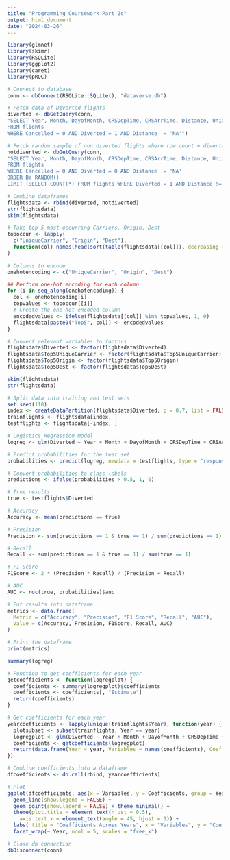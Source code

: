 ---
title: "Programming Coursework Part 2c"
output: html_document
date: "2024-03-26"
---

```{r setup}
library(glmnet)
library(skimr)
library(RSQLite)
library(ggplot2)
library(caret)
library(pROC)

# Connect to database
conn <- dbConnect(RSQLite::SQLite(), "dataverse.db")
```

```{r}
# Fetch data of Diverted flights
diverted <- dbGetQuery(conn,
"SELECT Year, Month, DayofMonth, CRSDepTime, CRSArrTime, Distance, UniqueCarrier, Origin, Dest, Diverted
FROM flights
WHERE Cancelled = 0 AND Diverted = 1 AND Distance != 'NA'")
```

```{r}
# Fetch random sample of non diverted flights where row count = diverted flights
notdiverted <- dbGetQuery(conn,
"SELECT Year, Month, DayofMonth, CRSDepTime, CRSArrTime, Distance, UniqueCarrier, Origin, Dest, Diverted
FROM flights
WHERE Cancelled = 0 AND Diverted = 0 AND Distance != 'NA'
ORDER BY RANDOM()
LIMIT (SELECT COUNT(*) FROM flights WHERE Diverted = 1 AND Distance != 'NA')")

# Combine dataframes
flightsdata <- rbind(diverted, notdiverted)
str(flightsdata)
skim(flightsdata)
```

```{r}
# Take top 5 most occurring Carriers, Origin, Dest
topoccur <- lapply(
  c("UniqueCarrier", "Origin", "Dest"),
  function(col) names(head(sort(table(flightsdata[[col]]), decreasing = TRUE), 5))
)

# Columns to encode
onehotencoding <- c("UniqueCarrier", "Origin", "Dest")

## Perform one-hot encoding for each column
for (i in seq_along(onehotencoding)) {
  col <- onehotencoding[i]
  topvalues <- topoccur[[i]]
  # Create the one-hot encoded column
  encodedvalues <- ifelse(flightsdata[[col]] %in% topvalues, 1, 0)
  flightsdata[paste0("Top5", col)] <- encodedvalues
}

# Convert relevant variables to factors
flightsdata$Diverted <- factor(flightsdata$Diverted)
flightsdata$Top5UniqueCarrier <- factor(flightsdata$Top5UniqueCarrier)
flightsdata$Top5Origin <- factor(flightsdata$Top5Origin)
flightsdata$Top5Dest <- factor(flightsdata$Top5Dest)

skim(flightsdata)
str(flightsdata)
```

```{r}
# Split data into training and test sets
set.seed(110)
index <- createDataPartition(flightsdata$Diverted, p = 0.7, list = FALSE)
trainflights <- flightsdata[index, ]
testflights <- flightsdata[-index, ]
```
  
```{r}
# Logistics Regression Model
logreg <- glm(Diverted ~ Year + Month + DayofMonth + CRSDepTime + CRSArrTime + Distance + Top5UniqueCarrier + Top5Origin + Top5Dest, data = trainflights, family = "binomial")

# Predict probabilities for the test set
probabilities <- predict(logreg, newdata = testflights, type = "response")

# Convert probabilities to class labels
predictions <- ifelse(probabilities > 0.5, 1, 0)

# True results
true <- testflights$Diverted

# Accuracy
Accuracy <- mean(predictions == true)

# Precision
Precision <- sum(predictions == 1 & true == 1) / sum(predictions == 1)

# Recall
Recall <- sum(predictions == 1 & true == 1) / sum(true == 1)

# F1 Score
F1Score <- 2 * (Precision * Recall) / (Precision + Recall)

# AUC
AUC <- roc(true, probabilities)$auc

# Put results into dataframe
metrics <- data.frame(
  Metric = c("Accuracy", "Precision", "F1 Score", "Recall", "AUC"),
  Value = c(Accuracy, Precision, F1Score, Recall, AUC)
)

# Print the dataframe
print(metrics)

summary(logreg)
```

```{r}
# Function to get coefficients for each year
getcoefficients <- function(logregplot) {
  coefficients <- summary(logregplot)$coefficients
  coefficients <- coefficients[, "Estimate"]
  return(coefficients)
}

# Get coefficients for each year
yearcoefficients <- lapply(unique(trainflights$Year), function(year) {
  plotsubset <- subset(trainflights, Year == year)
  logregplot <- glm(Diverted ~ Year + Month + DayofMonth + CRSDepTime + CRSArrTime + Distance + Top5UniqueCarrier + Top5Origin + Top5Dest, data = plotsubset, family = "binomial")
  coefficients <- getcoefficients(logregplot)
  return(data.frame(Year = year, Variables = names(coefficients), Coefficients = coefficients))
})

# Combine coefficients into a dataframe
dfcoefficients <- do.call(rbind, yearcoefficients)

# Plot
ggplot(dfcoefficients, aes(x = Variables, y = Coefficients, group = Year, color = factor(Year))) +
  geom_line(show.legend = FALSE) +
  geom_point(show.legend = FALSE) + theme_minimal() +
  theme(plot.title = element_text(hjust = 0.5), 
    axis.text.x = element_text(angle = 45, hjust = 1)) +
  labs( title = "Coefficients Across Years", x = "Variables", y = "Coefficients") + 
  facet_wrap(~ Year, ncol = 5, scales = "free_x")
```


```{r close}
# Close db connection
dbDisconnect(conn)
```